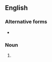 {{also|nay-sayers}}

==English==

===Alternative forms===
* {{l|en|nay-sayers}}

===Noun===
{{head|en|noun plural form}}

# {{plural of|naysayer|lang=en}}